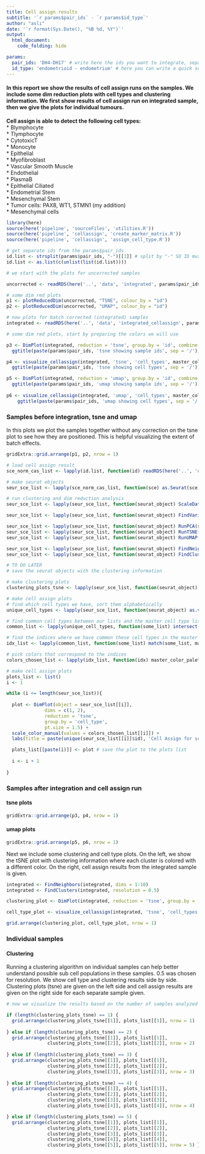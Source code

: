 ```yaml
---
title: Cell assign results 
subtitle: '`r params$pair_ids` - `r params$id_type`'
author: "aslı"
date: '`r format(Sys.Date(), "%B %d, %Y")`'
output: 
  html_document:
    code_folding: hide

params:
  pair_ids: 'DH4-DH17' # write here the ids you want to integrate, separate by '-'
  id_type: 'endometrioid - endometrium' # here you can write a quick summary of what these ids are, like tissue types etc. 
---
```


#### In this report we show the results of cell assign runs on the samples. We include some dim reduction plots with cell types and clustering information. We first show results of cell assign run on integrated sample, then we give the plots for individual tumours.   

**Cell assign is able to detect the following cell types:**  
* Blymphocyte  
* Tlymphocyte  
* CytotoxicT  
* Monocyte  
* Epithelial  
* Myofibroblast  
* Vascular Smooth Muscle  
* Endothelial  
* PlasmaB  
* Epithelial Ciliated  
* Endometrial Stem  
* Mesenchymal Stem  
* Tumor cells: PAX8, WT1, STMN1 (my addition)  
* Mesenchymal cells  

```r

library(here)
source(here('pipeline', 'sourceFiles', 'utilities.R'))
source(here('pipeline', 'cellassign', 'create_marker_matrix.R'))
source(here('pipeline', 'cellassign', 'assign_cell_type.R'))
```

```r

# get separate ids from the params$pair_ids
id.list <- strsplit(params$pair_ids, "-")[[1]] # split by "-" SO ID must NOT CONTAIN "-"
id.list <- as.list(c(unlist(list(id.list))))

```


```r
# we start with the plots for uncorrected samples  

uncorrected <- readRDS(here('..', 'data', 'integrated', params$pair_ids, 'uncorrected.rds'))

# some dim red plots 
p1 <- plotReducedDim(uncorrected, "TSNE", colour_by = "id") 
p2 <- plotReducedDim(uncorrected, "UMAP", colour_by = "id") 

```

```r
# now plots for batch corrected (integrated) samples 
integrated <- readRDS(here('..', 'data', 'integrated_cellassign', params$pair_ids, 'integrated_cas.rds'))

# some dim red plots, start by preparing the colors we will use 

p3 <- DimPlot(integrated, reduction = 'tsne', group.by = 'id', combine = TRUE) + 
  ggtitle(paste(params$pair_ids, 'tsne showing sample ids', sep = '/'))

p4 <- visualize_cellassign(integrated, 'tsne', 'cell_types', master_color_palette, master_cell_types) + 
  ggtitle(paste(params$pair_ids, 'tsne showing cell types', sep = '/'))

p5 <- DimPlot(integrated, reduction = 'umap', group.by = 'id', combine = TRUE) + 
  ggtitle(paste(params$pair_ids, 'umap showing sample ids', sep = '/'))
          
p6 <- visualize_cellassign(integrated, 'umap', 'cell_types', master_color_palette, master_cell_types) + 
    ggtitle(paste(params$pair_ids, 'umap showing cell types', sep = '/'))


```

### Samples **before** integration, tsne and umap  
In this plots we plot the samples together without any correction on the tsne plot to see how they are positioned. This is helpful visualizing the extent of batch effects.   
```r

gridExtra::grid.arrange(p1, p2, nrow = 1)

```

```r

# load cell assign result
sce_norm_cas_list <- lapply(id.list, function(id) readRDS(here('..', 'data', 'cellassign', id, 'sce_norm_cas.rds')))

# make seurat objects 
seur_sce_list <- lapply(sce_norm_cas_list, function(sce) as.Seurat(sce)) # make a seurat object 

# run clustering and dim reduction analysis
seur_sce_list <- lapply(seur_sce_list, function(seurat_object) ScaleData(seurat_object))

seur_sce_list <- lapply(seur_sce_list, function(seurat_object) FindVariableFeatures(seurat_object)) 

seur_sce_list <- lapply(seur_sce_list, function(seurat_object) RunPCA(seurat_object, verbose = FALSE))
seur_sce_list <- lapply(seur_sce_list, function(seurat_object) RunTSNE(seurat_object, dims = 1:30, check_duplicates = FALSE))
seur_sce_list <- lapply(seur_sce_list, function(seurat_object) RunUMAP(seurat_object, dims = 1:30))

seur_sce_list <- lapply(seur_sce_list, function(seurat_object) FindNeighbors(seurat_object, dims = 1:10))
seur_sce_list <- lapply(seur_sce_list, function(seurat_object) FindClusters(seurat_object, resolution = 0.5))

# TO DO LATER 
# save the seurat objects with the clustering information

# make clustering plots
clustering_plots_tsne <- lapply(seur_sce_list, function(seurat_object) DimPlot(seurat_object, reduction = "tsne") + ggtitle(paste(unique(seurat_object$id), 'clusters', sep = ' - ')))

# make cell assign plots
# find which cell types we have, sort them alphabetically 
unique_cell_types <- lapply(seur_sce_list, function(seurat_object) as.vector(sort(unique(seurat_object$cell_type))))

# find common cell types between our lists and the master cell type list 
common_list <- lapply(unique_cell_types, function(some_list) intersect(some_list, master_cell_types))

# find the indices where we have common these cell types in the master cell type list 
idx_list <- lapply(common_list, function(some_list) match(some_list, master_cell_types))

# pick colors that correspond to the indices
colors_chosen_list <- lapply(idx_list, function(idx) master_color_palette[idx]) 

# make cell assign plots
plots_list <- list()
i <- 1 

while (i <= length(seur_sce_list)){
  
  plot <- DimPlot(object = seur_sce_list[[i]],
              dims = c(1, 2),
              reduction = 'tsne',
              group.by = 'cell_type',
              pt.size = 1.5) +
  scale_color_manual(values = colors_chosen_list[[i]]) +
  labs(title = paste(unique(seur_sce_list[[i]]$id), 'Cell Assign for scRNAseq Cells', sep = '-'))

  plots_list[[paste(i)]] <- plot # save the plot to the plots list
  
  i <- i + 1
  
}

```

### Samples **after** integration and cell assign run  
#### tsne plots  
```r

gridExtra::grid.arrange(p3, p4, nrow = 1)

```

#### umap plots  
```r

gridExtra::grid.arrange(p5, p6, nrow = 1)

```

Next we include some clustering and cell type plots. On the left, we show the tSNE plot with clustering information where each cluster is colored with a different color. On the right, cell assign results from the integrated sample is given.

```r

integrated <- FindNeighbors(integrated, dims = 1:10)
integrated <- FindClusters(integrated, resolution = 0.5)

clustering_plot <- DimPlot(integrated, reduction = 'tsne', group.by = 'seurat_clusters', combine = TRUE) + ggtitle(paste(params$pair_ids, 'clustering', sep = ' / '))

cell_type_plot <- visualize_cellassign(integrated, 'tsne', 'cell_types', master_color_palette, master_cell_types) + ggtitle(paste(params$pair_ids, 'cell types', sep = ' / '))


```

```r

grid.arrange(clustering_plot, cell_type_plot, nrow = 1)

```

### Individual samples  

#### Clustering  
Running a clustering algorithm on individual samples can help better understand possible sub cell populations in these samples. 0.5 was chosen for resolution. We show cell type and clustering results side by side. Clustering plots (tsne) are given on the left side and cell assign results are given on the right side for each separate sample given.  

```r


# now we visualize the results based on the number of samples analyzed

if (length(clustering_plots_tsne) == 1) {
  grid.arrange(clustering_plots_tsne[[1]], plots_list[[1]], nrow = 1)
  
} else if (length(clustering_plots_tsne) == 2) {
  grid.arrange(clustering_plots_tsne[[1]], plots_list[[1]], 
               clustering_plots_tsne[[2]], plots_list[[2]], nrow = 2)
  
} else if (length(clustering_plots_tsne) == 3) {
  grid.arrange(clustering_plots_tsne[[1]], plots_list[[1]], 
               clustering_plots_tsne[[2]], plots_list[[2]], 
               clustering_plots_tsne[[3]], plots_list[[3]], nrow = 3)
  
} else if (length(clustering_plots_tsne) == 4) {
  grid.arrange(clustering_plots_tsne[[1]], plots_list[[1]], 
               clustering_plots_tsne[[2]], plots_list[[2]], 
               clustering_plots_tsne[[3]], plots_list[[3]],
               clustering_plots_tsne[[4]], plots_list[[4]], nrow = 4)

} else if (length(clustering_plots_tsne) == 5) {
  grid.arrange(clustering_plots_tsne[[1]], plots_list[[1]], 
               clustering_plots_tsne[[2]], plots_list[[2]], 
               clustering_plots_tsne[[3]], plots_list[[3]],
               clustering_plots_tsne[[4]], plots_list[[4]],
               clustering_plots_tsne[[5]], plots_list[[5]], nrow = 5) } # end of if loop 

```